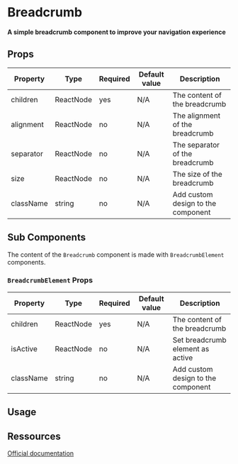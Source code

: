 
<Meta title="Components/Breadcrumb" />

# Breadcrumb

**A simple breadcrumb component to improve your navigation experience**

## Props

| Property  | Type      | Required | Default value | Description                        |
| --------- | --------- | -------- | ------------- | ---------------------------------- |
| children  | ReactNode | yes      | N/A           | The content of the breadcrumb      |
| alignment | ReactNode | no       | N/A           | The alignment of the breadcrumb    |
| separator | ReactNode | no       | N/A           | The separator of the breadcrumb    |
| size      | ReactNode | no       | N/A           | The size of the breadcrumb         |
| className | string    | no       | N/A           | Add custom design to the component |

## Sub Components

The content of the `Breadcrumb` component is made with `BreadcrumbElement` components.

### `BreadcrumbElement` Props

| Property  | Type      | Required | Default value | Description                        |
| --------- | --------- | -------- | ------------- | ---------------------------------- |
| children  | ReactNode | yes      | N/A           | The content of the breadcrumb      |
| isActive  | ReactNode | no       | N/A           | Set breadcrumb element as active   |
| className | string    | no       | N/A           | Add custom design to the component |

## Usage

<Canvas>
  <Story id="components-breadcrumb--basic-breadcrumb" name="BasicBreadcrumb" />
</Canvas>

<Canvas>
  <Story id="components-breadcrumb--icon-breadcrumb" name="IconBreadcrumb" />
</Canvas>

## Ressources

[Official documentation](https://bulma.io/documentation/components/breadcrumb/)
